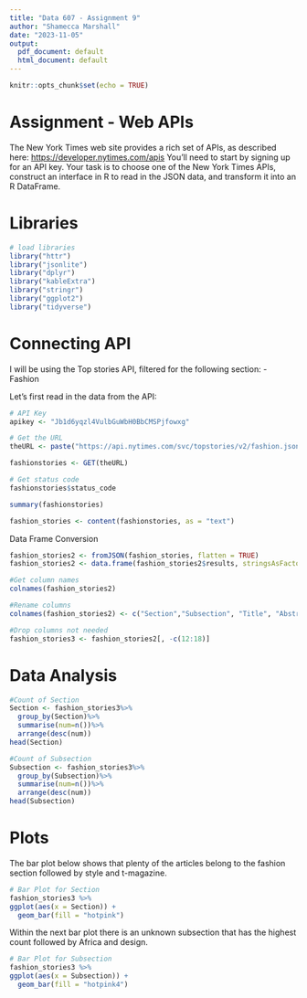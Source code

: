 ```yaml
---
title: "Data 607 - Assignment 9"
author: "Shamecca Marshall"
date: "2023-11-05"
output:
  pdf_document: default
  html_document: default
---
```


```r
knitr::opts_chunk$set(echo = TRUE)
```

# Assignment - Web APIs
The New York Times web site provides a rich set of APIs, as described here: [https://developer.nytimes.com/apis]( https://developer.nytimes.com/apis) You’ll need to start by signing up for an API key. Your task is to choose one of the New York Times APIs, construct an interface in R to read in the JSON data, and transform it into an R DataFrame.

# Libraries 
```r
# load libraries
library("httr")
library("jsonlite")
library("dplyr")
library("kableExtra")
library("stringr")
library("ggplot2")
library("tidyverse")
```

# Connecting API
I will be using the Top stories API, filtered for the following section:
- Fashion

Let’s first read in the data from the API:
```r
# API Key
apikey <- "Jb1d6yqzl4VulbGuWbH0BbCMSPjfowxg"

# Get the URL 
theURL <- paste("https://api.nytimes.com/svc/topstories/v2/fashion.json?api-key=", apikey)

fashionstories <- GET(theURL)

# Get status code
fashionstories$status_code
```

```r
summary(fashionstories)
```

```r
fashion_stories <- content(fashionstories, as = "text")
```

Data Frame Conversion
```r
fashion_stories2 <- fromJSON(fashion_stories, flatten = TRUE)
fashion_stories2 <- data.frame(fashion_stories2$results, stringsAsFactors = FALSE)

#Get column names
colnames(fashion_stories2)
```

```r
#Rename columns
colnames(fashion_stories2) <- c("Section","Subsection", "Title", "Abstract", "URL", "URI", "Byline", "Item_Type", "Updated_Date", "Created_Date", "Published_Date", "Material_Type_Facet", "Kicker", "Des_Facet", "Org_Facet", "Per_Facet", "Geo_Facet", "Multimedia", "Short_Url")

#Drop columns not needed
fashion_stories3 <- fashion_stories2[, -c(12:18)]
```

# Data Analysis
```r
#Count of Section
Section <- fashion_stories3%>%
  group_by(Section)%>%
  summarise(num=n())%>%
  arrange(desc(num))
head(Section)
```

```r
#Count of Subsection
Subsection <- fashion_stories3%>%
  group_by(Subsection)%>%
  summarise(num=n())%>%
  arrange(desc(num))
head(Subsection)
```

# Plots
The bar plot below shows that plenty of the articles belong to the fashion section followed by style and t-magazine.
```r
# Bar Plot for Section
fashion_stories3 %>% 
ggplot(aes(x = Section)) +
  geom_bar(fill = "hotpink")
```
Within the next bar plot there is an unknown subsection that has the highest count followed by Africa and design.
```r
# Bar Plot for Subsection
fashion_stories3 %>% 
ggplot(aes(x = Subsection)) +
  geom_bar(fill = "hotpink4")
```